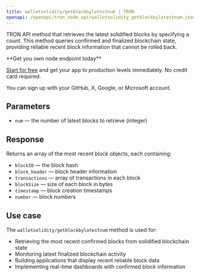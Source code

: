 ```yaml
---
title: walletsolidity/getblockbylatestnum | TRON
openapi: /openapi/tron_node_api/walletsolidity_getblockbylatestnum.json post /95e61622bf6a8af293978377718e3b77/walletsolidity/getblockbylatestnum
---
```


TRON API method that retrieves the latest solidified blocks by specifying a count. This method queries confirmed and finalized blockchain state, providing reliable recent block information that cannot be rolled back.

<Check>
**Get you own node endpoint today**

[Start for free](https://console.chainstack.com/) and get your app to production levels immediately. No credit card required.

You can sign up with your GitHub, X, Google, or Microsoft account.
</Check>

## Parameters

- `num` — the number of latest blocks to retrieve (integer)

## Response  

Returns an array of the most recent block objects, each containing:

- `blockID` — the block hash
- `block_header` — block header information
- `transactions` — array of transactions in each block
- `blockSize` — size of each block in bytes
- `timestamp` — block creation timestamps
- `number` — block numbers

## Use case

The `walletsolidity/getblockbylatestnum` method is used for:

- Retrieving the most recent confirmed blocks from solidified blockchain state
- Monitoring latest finalized blockchain activity
- Building applications that display recent reliable block data
- Implementing real-time dashboards with confirmed block information